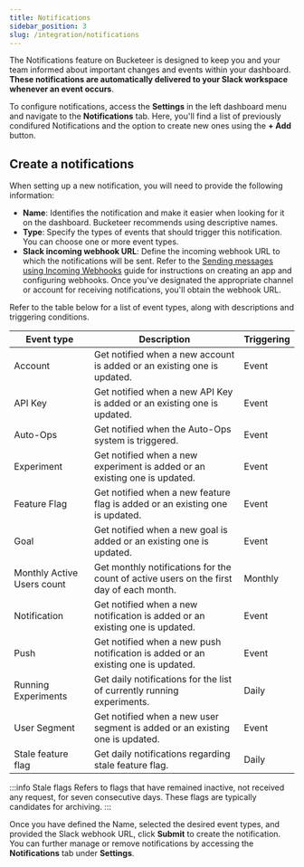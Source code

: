 ```yaml
---
title: Notifications
sidebar_position: 3
slug: /integration/notifications
---
```


The Notifications feature on Bucketeer is designed to keep you and your team informed about important changes and events within your dashboard. **These notifications are automatically delivered to your Slack workspace whenever an event occurs**.

To configure notifications, access the **Settings** in the left dashboard menu and navigate to the **Notifications** tab. Here, you'll find a list of previously condifured Notifications and the option to create new ones using the **+ Add** button.

## Create a notifications

When setting up a new notification, you will need to provide the following information:

- **Name**: Identifies the notification and make it easier when looking for it on the dashboard. Bucketeer recommends using descriptive names.
- **Type**: Specify the types of events that should trigger this notification. You can choose one or more event types.
- **Slack incoming webhook URL**: Define the incoming webhook URL to which the notifications will be sent. Refer to the [Sending messages using Incoming Webhooks](https://api.slack.com/messaging/webhooks) guide for instructions on creating an app and configuring webhooks. Once you've designated the appropriate channel or account for receiving notifications, you'll obtain the webhook URL.

Refer to the table below for a list of event types, along with descriptions and triggering conditions.

<table>
  <thead>
    <tr>
      <th>Event type</th>
      <th>Description</th>
      <th>Triggering</th>
    </tr>
  </thead>
  <tbody>
    <tr>
      <td>Account</td>
      <td>
        Get notified when a new account is added or an existing one is updated.
      </td>
      <td>Event</td>
    </tr>
    <tr>
      <td>API Key</td>
      <td>
        Get notified when a new API Key is added or an existing one is updated.
      </td>
      <td>Event</td>
    </tr>
    <tr>
      <td>Auto-Ops</td>
      <td>Get notified when the Auto-Ops system is triggered.</td>
      <td>Event</td>
    </tr>
    <tr>
      <td>Experiment</td>
      <td>
        Get notified when a new experiment is added or an existing one is
        updated.
      </td>
      <td>Event</td>
    </tr>
    <tr>
      <td>Feature Flag</td>
      <td>
        Get notified when a new feature flag is added or an existing one is
        updated.
      </td>
      <td>Event</td>
    </tr>
    <tr>
      <td>Goal</td>
      <td>
        Get notified when a new goal is added or an existing one is updated.
      </td>
      <td>Event</td>
    </tr>
    <tr>
      <td>Monthly Active Users count</td>
      <td>
        Get monthly notifications for the count of active users on the first day
        of each month.
      </td>
      <td>Monthly</td>
    </tr>
    <tr>
      <td>Notification</td>
      <td>
        Get notified when a new notification is added or an existing one is
        updated.
      </td>
      <td>Event</td>
    </tr>
    <tr>
      <td>Push</td>
      <td>
        Get notified when a new push notification is added or an existing one is
        updated.
      </td>
      <td>Event</td>
    </tr>
    <tr>
      <td>Running Experiments</td>
      <td>
        Get daily notifications for the list of currently running experiments.
      </td>
      <td>Daily</td>
    </tr>
    <tr>
      <td>User Segment</td>
      <td>
        Get notified when a new user segment is added or an existing one is
        updated.
      </td>
      <td>Event</td>
    </tr>
    <tr>
      <td>Stale feature flag</td>
      <td>Get daily notifications regarding stale feature flag.</td>
      <td>Daily</td>
    </tr>
  </tbody>
</table>

:::info Stale flags
Refers to flags that have remained inactive, not received any request, for seven consecutive days. These flags are typically candidates for archiving.
:::

Once you have defined the Name, selected the desired event types, and provided the Slack webhook URL, click **Submit** to create the notification. You can further manage or remove notifications by accessing the **Notifications** tab under **Settings**.
